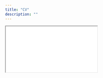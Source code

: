 ```yaml
---
title: "CV"
description: ""
---
```



<div style={{ width: '100%', height: '80vh' }}>
  <iframe
    src={useBaseUrl('../../static/docs/deegan_cv.pdf#toolbar=0')}
    title="Eva Deegan CV"
    style={{ width: '100%', height: '100%', border: 0 }}
    loading="lazy"
  />
</div>

{/* Fallback link */}
<p>
  <a href={useBaseUrl('../../static/docs/deegan_cv.pdf')}>Download the CV</a>.
</p>
